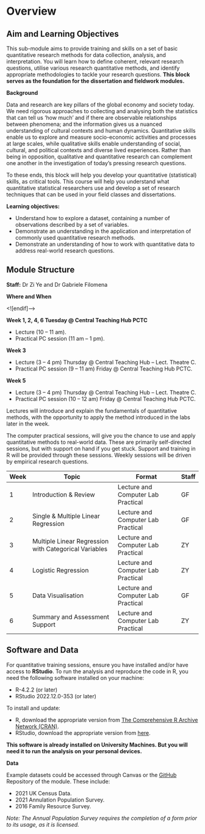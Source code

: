 
# Overview {.unnumbered}

## Aim and Learning Objectives

This sub-module aims to provide training and skills on a set of basic quantitative research methods for data collection, analysis, and interpretation. You will learn how to define coherent, relevant research questions, utilise various research quantitative methods, and identify appropriate methodologies to tackle your research questions. **This block serves as the foundation for the dissertation and fieldwork modules.**

**Background**

Data and research are key pillars of the global economy and society today. We need rigorous approaches to collecting and analysing both the statistics that can tell us ‘how much’ and if there are observable relationships between phenomena; and the information gives us a nuanced understanding of cultural contexts and human dynamics. Quantitative skills enable us to explore and measure socio-economic activities and processes at large scales, while qualitative skills enable understanding of social, cultural, and political contexts and diverse lived experiences. Rather than being in opposition, qualitative and quantitative research can complement one another in the investigation of today’s pressing research questions.

To these ends, this block will help you develop your quantitative (statistical) skills, as critical tools. This course will help you understand what quantitative statistical researchers use and develop a set of research techniques that can be used in your field classes and dissertations. 

**Learning objectives:**

- Understand how to explore a dataset, containing a number of observations described by a set of variables.
- Demonstrate an understanding in the application and interpretation of commonly used quantitative research methods.
- Demonstrate an understanding of how to work with quantitative data to address real-world research questions.

## Module Structure

**Staff:**
Dr Zi Ye and Dr Gabriele Filomena

**Where and When**


<![endif]-->

**Week 1, 2, 4, 6 Tuesday @ Central Teaching Hub PCTC**

 - Lecture (10 – 11 am). 
 - Practical PC session (11 am – 1 pm).

**Week 3**

 - Lecture (3 – 4 pm) Thursday @ Central Teaching Hub – Lect. Theatre C.
 - Practical PC session (9 – 11 am) Friday @ Central Teaching Hub PCTC.

**Week 5**

 - Lecture (3 – 4 pm) Thursday @ Central Teaching Hub – Lect. Theatre C.
 - Practical PC session (10 – 12 am) Friday @ Central Teaching Hub PCTC.

Lectures will introduce and explain the fundamentals of quantitative methods, with the opportunity to apply the method introduced in the labs later in the week.

The computer practical sessions, will give you the chance to use and apply quantitative methods to real-world data. These are primarily self-directed sessions, but with support on hand if you get stuck. Support and training in R will be provided through these sessions. Weekly sessions will be driven by empirical research questions.


| Week | Topic                                       | Format                          | Staff |
|------|---------------------------------------------|---------------------------------|-------|
| 1    | Introduction & Review                       | Lecture and Computer Lab Practical | GF    |
| 2    | Single & Multiple Linear Regression         | Lecture and Computer Lab Practical | GF    |
| 3    | Multiple Linear Regression with Categorical Variables | Lecture and Computer Lab Practical | ZY    |
| 4   | Logistic Regression                         | Lecture and Computer Lab Practical | ZY    |
| 5   | Data Visualisation                          | Lecture and Computer Lab Practical | GF    |
| 6   | Summary and Assessment Support              | Lecture and Computer Lab Practical | ZY    |


## Software and Data

For quantitative training sessions, ensure you have installed and/or have access to **RStudio**. To run the analysis and reproduce the code in R, you need the following software installed on your machine:

- R-4.2.2 (or later)
- RStudio 2022.12.0-353 (or later)

To install and update:

 - R, download the appropriate version from [The Comprehensive R Archive Network (CRAN)](https://cran.r-project.org/).
 - RStudio, download the appropriate version from [here](https://posit.co/download/rstudio-desktop/).

**This software is already installed on University Machines. But you will need it to run the analysis on your personal devices.**

**Data**

Example datasets could be accessed through Canvas or the [GitHub](https://github.com/GDSL-UL/stats) Repository of the module. These include:

- 2021 UK Census Data.
- 2021 Annulation Population Survey.
- 2016 Family Resource Survey.

*Note: The Annual Population Survey requires the completion of a form prior to its usage, as it is licensed.*